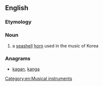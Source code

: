 ==English==

===Etymology===
{{etyl|ko}} {{term|나각|lang=ko|sc=Hang}}

===Noun===
{{en-noun|?}}

# a [[seashell]] [[horn]] used in the music of Korea

===Anagrams===
* [[kagan#English|kagan]], [[kanga#English|kanga]]

[[Category:en:Musical instruments]]